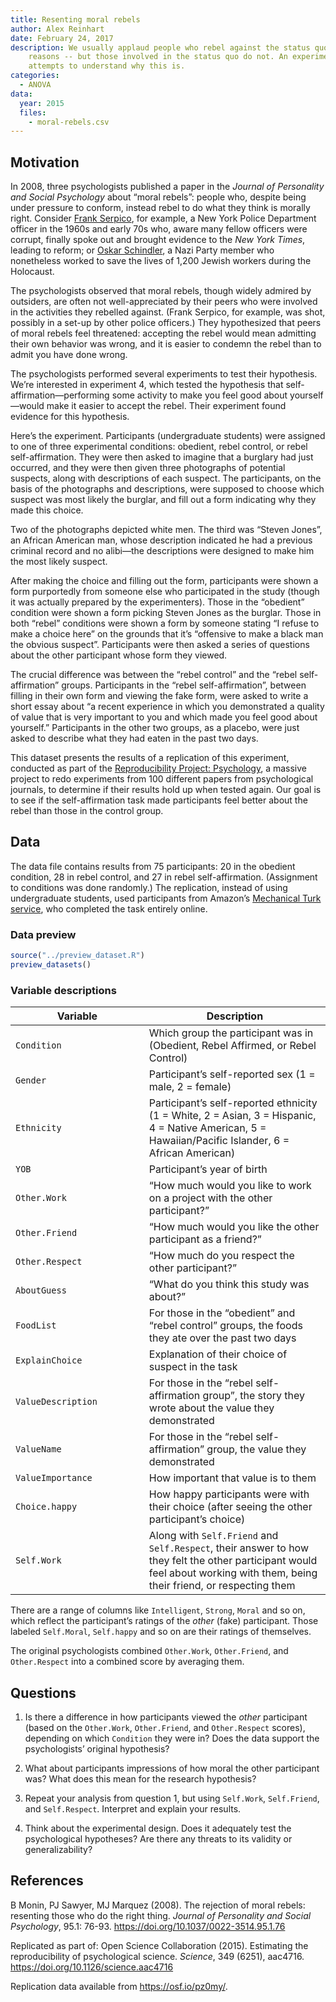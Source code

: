 ```yaml
---
title: Resenting moral rebels
author: Alex Reinhart
date: February 24, 2017
description: We usually applaud people who rebel against the status quo for moral
    reasons -- but those involved in the status quo do not. An experiment
    attempts to understand why this is.
categories:
  - ANOVA
data:
  year: 2015
  files:
    - moral-rebels.csv
---
```


## Motivation

In 2008, three psychologists published a paper in the *Journal of Personality
and Social Psychology* about "moral rebels": people who, despite being under
pressure to conform, instead rebel to do what they think is morally right.
Consider [Frank Serpico](https://en.wikipedia.org/wiki/Frank_Serpico), for
example, a New York Police Department officer in the 1960s and early 70s who,
aware many fellow officers were corrupt, finally spoke out and brought evidence
to the *New York Times*, leading to reform; or
[Oskar Schindler](https://en.wikipedia.org/wiki/Oskar_Schindler), a Nazi Party
member who nonetheless worked to save the lives of 1,200 Jewish workers during
the Holocaust.

The psychologists observed that moral rebels, though widely admired by
outsiders, are often not well-appreciated by their peers who were involved in
the activities they rebelled against. (Frank Serpico, for example, was shot,
possibly in a set-up by other police officers.) They hypothesized that peers of
moral rebels feel threatened: accepting the rebel would mean admitting their own
behavior was wrong, and it is easier to condemn the rebel than to admit you have
done wrong.

The psychologists performed several experiments to test their hypothesis. We're
interested in experiment 4, which tested the hypothesis that
self-affirmation---performing some activity to make you feel good about
yourself---would make it easier to accept the rebel. Their experiment found
evidence for this hypothesis.

Here's the experiment. Participants (undergraduate students) were assigned to
one of three experimental conditions: obedient, rebel control, or rebel
self-affirmation. They were then asked to imagine that a burglary had just
occurred, and they were then given three photographs of potential suspects,
along with descriptions of each suspect. The participants, on the basis of the
photographs and descriptions, were supposed to choose which suspect was most
likely the burglar, and fill out a form indicating why they made this choice.

Two of the photographs depicted white men. The third was "Steven Jones", an
African American man, whose description indicated he had a previous criminal
record and no alibi---the descriptions were designed to make him the most
likely suspect.

After making the choice and filling out the form, participants were shown a form
purportedly from someone else who participated in the study (though it was
actually prepared by the experimenters). Those in the "obedient" condition were
shown a form picking Steven Jones as the burglar. Those in both "rebel"
conditions were shown a form by someone stating "I refuse to make a choice here"
on the grounds that it's "offensive to make a black man the obvious suspect".
Participants were then asked a series of questions about the other participant
whose form they viewed.

The crucial difference was between the "rebel control" and the "rebel
self-affirmation" groups. Participants in the "rebel self-affirmation", between
filling in their own form and viewing the fake form, were asked to write a short
essay about "a recent experience in which you demonstrated a quality of value
that is very important to you and which made you feel good about yourself."
Participants in the other two groups, as a placebo, were just asked to describe
what they had eaten in the past two days.

This dataset presents the results of a replication of this experiment, conducted
as part of the
[Reproducibility Project: Psychology](https://osf.io/ezcuj/wiki/home/), a
massive project to redo experiments from 100 different papers from psychological
journals, to determine if their results hold up when tested again. Our goal is
to see if the self-affirmation task made participants feel better about the
rebel than those in the control group.

## Data

The data file contains results from 75 participants: 20 in the obedient
condition, 28 in rebel control, and 27 in rebel self-affirmation. (Assignment to
conditions was done randomly.) The replication, instead of using undergraduate
students, used participants from Amazon's
[Mechanical Turk service](https://en.wikipedia.org/wiki/Amazon_Mechanical_Turk),
who completed the task entirely online.

### Data preview

```r
source("../preview_dataset.R")
preview_datasets()
```

### Variable descriptions

Variable | Description
---------|------------
`Condition` | Which group the participant was in (Obedient, Rebel Affirmed, or Rebel Control)
`Gender` | Participant's self-reported sex (1 = male, 2 = female)
`Ethnicity` | Participant's self-reported ethnicity (1 = White, 2 = Asian, 3 = Hispanic, 4 = Native American, 5 = Hawaiian/Pacific Islander, 6 = African American)
`YOB` | Participant's year of birth
`Other.Work` | "How much would you like to work on a project with the other participant?"
`Other.Friend` | "How much would you like the other participant as a friend?"
`Other.Respect` | "How much do you respect the other participant?"
`AboutGuess` | "What do you think this study was about?"
`FoodList` | For those in the "obedient" and "rebel control" groups, the foods they ate over the past two days
`ExplainChoice` | Explanation of their choice of suspect in the task
`ValueDescription` | For those in the "rebel self-affirmation group", the story they wrote about the value they demonstrated
`ValueName` | For those in the "rebel self-affirmation" group, the value they demonstrated
`ValueImportance` | How important that value is to them
`Choice.happy` | How happy participants were with their choice (after seeing the other participant's choice)
`Self.Work` | Along with `Self.Friend` and `Self.Respect`, their answer to how they felt the other participant would feel about working with them, being their friend, or respecting them

There are a range of columns like `Intelligent`, `Strong`, `Moral` and so on,
which reflect the participant's ratings of the *other* (fake) participant. Those
labeled `Self.Moral`, `Self.happy` and so on are their ratings of themselves.

The original psychologists combined `Other.Work`, `Other.Friend`, and
`Other.Respect` into a combined score by averaging them.

## Questions

1. Is there a difference in how participants viewed the *other* participant
   (based on the `Other.Work`, `Other.Friend`, and `Other.Respect` scores),
   depending on which `Condition` they were in? Does the data support the
   psychologists' original hypothesis?

2. What about participants impressions of how moral the other participant was?
   What does this mean for the research hypothesis?

3. Repeat your analysis from question 1, but using `Self.Work`, `Self.Friend`,
   and `Self.Respect`. Interpret and explain your results.

4. Think about the experimental design. Does it adequately test the
   psychological hypotheses? Are there any threats to its validity or
   generalizability?

## References

B Monin, PJ Sawyer, MJ Marquez (2008). The rejection of moral rebels: resenting
those who do the right thing. *Journal of Personality and Social Psychology*,
95.1: 76-93. <https://doi.org/10.1037/0022-3514.95.1.76>

Replicated as part of: Open Science Collaboration (2015). Estimating the
reproducibility of psychological science. *Science*, 349 (6251), aac4716.
<https://doi.org/10.1126/science.aac4716>

Replication data available from <https://osf.io/pz0my/>.

